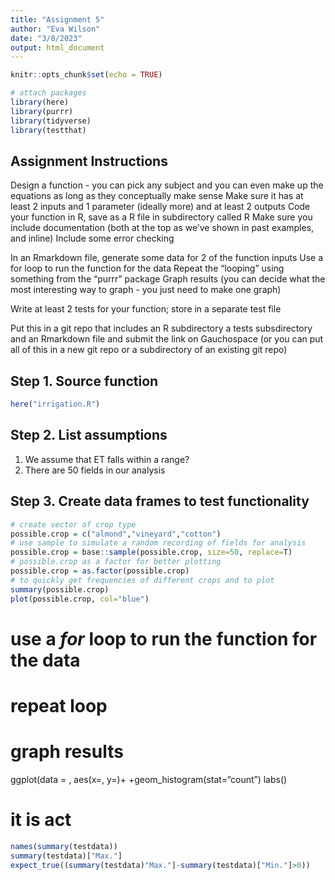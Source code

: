 ```yaml
---
title: "Assignment 5"
author: "Eva Wilson"
date: "3/8/2023"
output: html_document
---
```


```r
knitr::opts_chunk$set(echo = TRUE)

# attach packages 
library(here)
library(purrr)
library(tidyverse)
library(testthat)
```

## Assignment Instructions 

Design a function - you can pick any subject and you can even make up the equations as long as they conceptually make sense
  Make sure it has at least 2 inputs and 1 parameter (ideally more) and at least 2 outputs
  Code your function in R, save as a R file in subdirectory called R
  Make sure you include documentation (both at the top as we’ve shown in past examples, and inline)
  Include some error checking

In an Rmarkdown file, generate some data for 2 of the function inputs
  Use a for loop to run the function for the data
  Repeat the “looping” using something from the “purrr” package
  Graph results (you can decide what the most interesting way to graph - you just need to make one graph)

Write at least 2 tests for your function; store in a separate test file

Put this in a git repo that includes an R subdirectory a tests subsdirectory and an Rmarkdown file and submit the link on Gauchospace (or you can put all of this in a new git repo or a subdirectory of an existing git repo)

## Step 1. Source function 
```r
here("irrigation.R")
```

## Step 2. List assumptions 

1. We assume that ET falls within a range? 
2. There are 50 fields in our analysis

## Step 3. Create data frames to test functionality
```r
# create vector of crop type
possible.crop = c("almond","vineyard","cotton")
# use sample to simulate a random recording of fields for analysis
possible.crop = base::sample(possible.crop, size=50, replace=T)
# possible.crop as a factor for better plotting
possible.crop = as.factor(possible.crop)
# to quickly get frequencies of different crops and to plot 
summary(possible.crop)
plot(possible.crop, col="blue")
```


# use a *for* loop to run the function for the data 



# repeat loop 

# graph results
ggplot(data = , aes(x=, y=)+
        +geom_histogram(stat="count")
         labs()


# it is act
```r
names(summary(testdata))
summary(testdata)["Max."]
expect_true((summary(testdata)"Max."]-summary(testdata)["Min."]>0))
```


```r

```

